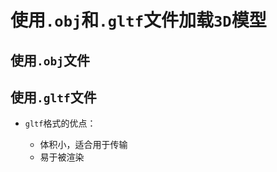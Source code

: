 
# 使用`.obj`和`.gltf`文件加载`3D`模型

## 使用`.obj`文件

<ThreeJsWindmill></ThreeJsWindmill>

## 使用`.gltf`文件

* `gltf`格式的优点：

  * 体积小，适合用于传输
  * 易于被渲染

